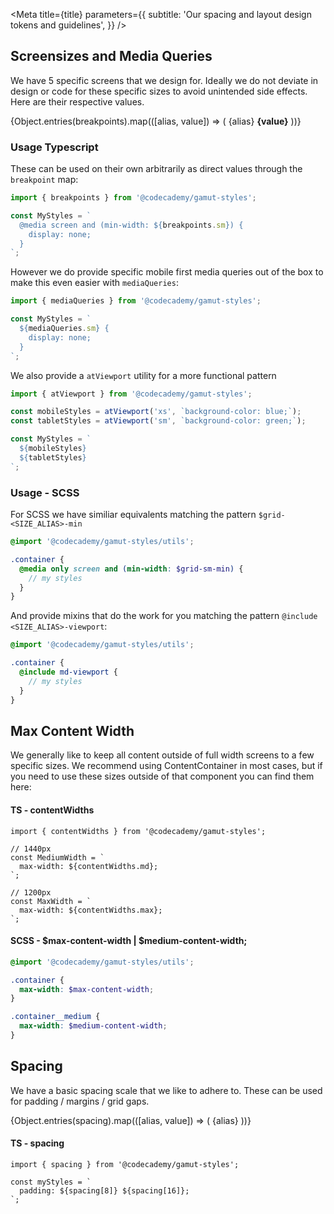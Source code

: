 

<Meta
  title={title}
  parameters={{
    subtitle: 'Our spacing and layout design tokens and guidelines',
  }}
/>

## Screensizes and Media Queries

We have 5 specific screens that we design for. Ideally we do not deviate in design or code
for these specific sizes to avoid unintended side effects. Here are their respective values.

<Canvas withSource="none" isColumn>
  {Object.entries(breakpoints).map(([alias, value]) => (
    <ScaleRow key={alias} hasAlias>
      <ScaleColumn>{alias}</ScaleColumn>
      <strong>{value}</strong>
    </ScaleRow>
  ))}
</Canvas>

### Usage Typescript

These can be used on their own arbitrarily as direct values through the `breakpoint` map:

```ts
import { breakpoints } from '@codecademy/gamut-styles';

const MyStyles = `
  @media screen and (min-width: ${breakpoints.sm}) {
    display: none;
  }
`;
```

However we do provide specific mobile first media queries out of the box to make this even easier with `mediaQueries`:

```ts
import { mediaQueries } from '@codecademy/gamut-styles';

const MyStyles = `
  ${mediaQueries.sm} {
    display: none;
  }
`;
```

We also provide a `atViewport` utility for a more functional pattern

```ts
import { atViewport } from '@codecademy/gamut-styles';

const mobileStyles = atViewport('xs', `background-color: blue;`);
const tabletStyles = atViewport('sm', `background-color: green;`);

const MyStyles = `
  ${mobileStyles}
  ${tabletStyles}
`;
```

### Usage - SCSS

For SCSS we have similiar equivalents matching the pattern `$grid-<SIZE_ALIAS>-min`

```scss
@import '@codecademy/gamut-styles/utils';

.container {
  @media only screen and (min-width: $grid-sm-min) {
    // my styles
  }
}
```

And provide mixins that do the work for you matching the pattern `@include <SIZE_ALIAS>-viewport`:

```scss
@import '@codecademy/gamut-styles/utils';

.container {
  @include md-viewport {
    // my styles
  }
}
```

## Max Content Width

We generally like to keep all content outside of full width screens to a few specific sizes. We recommend using <LinkTo kind="Layouts" story="ContentContainer">ContentContainer</LinkTo> in most cases,
but if you need to use these sizes outside of that component you can find them here:

#### TS - contentWidths

```tsx
import { contentWidths } from '@codecademy/gamut-styles';

// 1440px
const MediumWidth = `
  max-width: ${contentWidths.md};
`;

// 1200px
const MaxWidth = `
  max-width: ${contentWidths.max};
`;
```

#### SCSS - \$max-content-width | \$medium-content-width;

```scss
@import '@codecademy/gamut-styles/utils';

.container {
  max-width: $max-content-width;
}

.container__medium {
  max-width: $medium-content-width;
}
```

## Spacing

We have a basic spacing scale that we like to adhere to. These can be used for padding / margins / grid gaps.

<Canvas withSource="none" isColumn>
  {Object.entries(spacing).map(([alias, value]) => (
    <ScaleRow key={alias} hasAlias>
      <ScaleColumn>{alias}</ScaleColumn>
      <Box size={value} />
    </ScaleRow>
  ))}
</Canvas>

#### TS - spacing

```tsx
import { spacing } from '@codecademy/gamut-styles';

const myStyles = `
  padding: ${spacing[8]} ${spacing[16]};
`;
```

